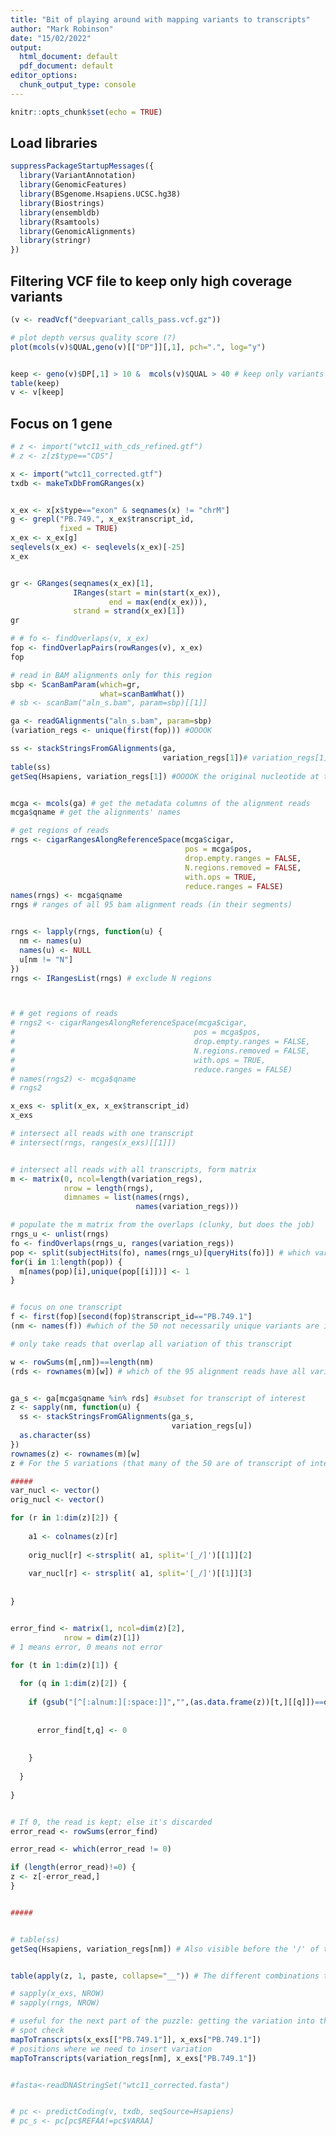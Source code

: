 ---
title: "Bit of playing around with mapping variants to transcripts"
author: "Mark Robinson"
date: "15/02/2022"
output:
  html_document: default
  pdf_document: default
editor_options: 
  chunk_output_type: console
---

```{r setup, include=FALSE}
knitr::opts_chunk$set(echo = TRUE)
```


## Load libraries

```{r libraries}
suppressPackageStartupMessages({
  library(VariantAnnotation)
  library(GenomicFeatures)
  library(BSgenome.Hsapiens.UCSC.hg38)
  library(Biostrings)
  library(ensembldb)
  library(Rsamtools)
  library(GenomicAlignments)
  library(stringr)
})
```

## Filtering VCF file to keep only high coverage variants

```{r vcf_filter}
(v <- readVcf("deepvariant_calls_pass.vcf.gz"))

# plot depth versus quality score (?)
plot(mcols(v)$QUAL,geno(v)[["DP"]][,1], pch=".", log="y")


keep <- geno(v)$DP[,1] > 10 &  mcols(v)$QUAL > 40 # keep only variants with depth > 10, quality>40
table(keep)
v <- v[keep]

```

## Focus on 1 gene

```{r import}

# z <- import("wtc11_with_cds_refined.gtf")
# z <- z[z$type=="CDS"]

x <- import("wtc11_corrected.gtf")
txdb <- makeTxDbFromGRanges(x)


x_ex <- x[x$type=="exon" & seqnames(x) != "chrM"]
g <- grepl("PB.749.", x_ex$transcript_id, 
           fixed = TRUE)
x_ex <- x_ex[g]
seqlevels(x_ex) <- seqlevels(x_ex)[-25]
x_ex


gr <- GRanges(seqnames(x_ex)[1],
              IRanges(start = min(start(x_ex)),
                      end = max(end(x_ex))),
              strand = strand(x_ex)[1]) 
gr 

# # fo <- findOverlaps(v, x_ex)
fop <- findOverlapPairs(rowRanges(v), x_ex)
fop

# read in BAM alignments only for this region
sbp <- ScanBamParam(which=gr,
                    what=scanBamWhat())
# sb <- scanBam("aln_s.bam", param=sbp)[[1]]

ga <- readGAlignments("aln_s.bam", param=sbp)
(variation_regs <- unique(first(fop))) #OOOOK

ss <- stackStringsFromGAlignments(ga, 
                                  variation_regs[1])# variation_regs[1] limited to one position of variation
table(ss) 
getSeq(Hsapiens, variation_regs[1]) #OOOOK the original nucleotide at the variation position


mcga <- mcols(ga) # get the metadata columns of the alignment reads
mcga$qname # get the alignments' names

# get regions of reads
rngs <- cigarRangesAlongReferenceSpace(mcga$cigar, 
                                       pos = mcga$pos,
                                       drop.empty.ranges = FALSE,
                                       N.regions.removed = FALSE,
                                       with.ops = TRUE,
                                       reduce.ranges = FALSE)
names(rngs) <- mcga$qname
rngs # ranges of all 95 bam alignment reads (in their segments)


rngs <- lapply(rngs, function(u) {
  nm <- names(u)
  names(u) <- NULL
  u[nm != "N"]
})
rngs <- IRangesList(rngs) # exclude N regions



# # get regions of reads
# rngs2 <- cigarRangesAlongReferenceSpace(mcga$cigar, 
#                                        pos = mcga$pos,
#                                        drop.empty.ranges = FALSE,
#                                        N.regions.removed = FALSE,
#                                        with.ops = TRUE,
#                                        reduce.ranges = FALSE)
# names(rngs2) <- mcga$qname
# rngs2

x_exs <- split(x_ex, x_ex$transcript_id)
x_exs

# intersect all reads with one transcript
# intersect(rngs, ranges(x_exs)[[1]])


# intersect all reads with all transcripts, form matrix
m <- matrix(0, ncol=length(variation_regs), 
            nrow = length(rngs),
            dimnames = list(names(rngs),
                            names(variation_regs)))

# populate the m matrix from the overlaps (clunky, but does the job) 
rngs_u <- unlist(rngs)
fo <- findOverlaps(rngs_u, ranges(variation_regs))
pop <- split(subjectHits(fo), names(rngs_u)[queryHits(fo)]) # which variations in a certain alignment read, and below notate with 0/1 if absent/present
for(i in 1:length(pop)) {
  m[names(pop)[i],unique(pop[[i]])] <- 1
}


# focus on one transcript
f <- first(fop)[second(fop)$transcript_id=="PB.749.1"]
(nm <- names(f)) #which of the 50 not necessarily unique variants are in transcript PB.749.1

# only take reads that overlap all variation of this transcript

w <- rowSums(m[,nm])==length(nm) 
(rds <- rownames(m)[w]) # which of the 95 alignment reads have all variations that transcript PB.749.1 has in general


ga_s <- ga[mcga$qname %in% rds] #subset for transcript of interest
z <- sapply(nm, function(u) {
  ss <- stackStringsFromGAlignments(ga_s,
                                    variation_regs[u])
  as.character(ss)
})
rownames(z) <- rownames(m)[w]
z # For the 5 variations (that many of the 50 are of transcript of interest), see the alternative alleles of the align. reads that overlap in the location of them all (all 5) 

#####
var_nucl <- vector()
orig_nucl <- vector()

for (r in 1:dim(z)[2]) {
    
    a1 <- colnames(z)[r]
    
    orig_nucl[r] <-strsplit( a1, split='[_/]')[[1]][2]
    
    var_nucl[r] <- strsplit( a1, split='[_/]')[[1]][3]
    
    
}


error_find <- matrix(1, ncol=dim(z)[2], 
            nrow = dim(z)[1])
# 1 means error, 0 means not error

for (t in 1:dim(z)[1]) {
  
  for (q in 1:dim(z)[2]) {
    
    if (gsub("[^[:alnum:][:space:]]","",(as.data.frame(z))[t,][[q]])==orig_nucl[q] || gsub("[^[:alnum:][:space:]]","",(as.data.frame(z))[t,][[q]])==var_nucl[q]) {
      
      
      error_find[t,q] <- 0
      
      
    }
    
  }
  
}


# If 0, the read is kept; else it's discarded
error_read <- rowSums(error_find)

error_read <- which(error_read != 0)

if (length(error_read)!=0) {
z <- z[-error_read,]  
}


#####


# table(ss)
getSeq(Hsapiens, variation_regs[nm]) # Also visible before the '/' of the nm string. It is the original nucleotides


table(apply(z, 1, paste, collapse="__")) # The different combinations that are generated by the different reads

# sapply(x_exs, NROW)
# sapply(rngs, NROW)

# useful for the next part of the puzzle: getting the variation into the transcript sequences
# spot check
mapToTranscripts(x_exs[["PB.749.1"]], x_exs["PB.749.1"])
# positions where we need to insert variation
mapToTranscripts(variation_regs[nm], x_exs["PB.749.1"])


#fasta<-readDNAStringSet("wtc11_corrected.fasta")


# pc <- predictCoding(v, txdb, seqSource=Hsapiens)
# pc_s <- pc[pc$REFAA!=pc$VARAA]






```
